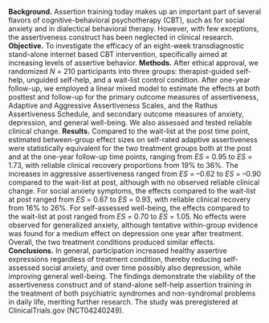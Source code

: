 **Background.** Assertion training today makes up an important part of several flavors of cognitive-behavioral psychotherapy (CBT), such as for social anxiety and in dialectical behavioral therapy. However, with few exceptions, the assertiveness construct has been neglected in clinical research. \quad{}**Objective.** To investigate the efficacy of an eight-week transdiagnostic stand-alone internet based CBT intervention, specifically aimed at increasing levels of assertive behavior. \quad{}**Methods.** After ethical approval, we randomized $N$ = 210 participants into three groups: therapist-guided self-help, unguided self-help, and a wait-list control condition. After one-year follow-up, we employed a linear mixed model to estimate the effects at both posttest and follow-up for the primary outcome measures of assertiveness, Adaptive and Aggressive Assertiveness Scales, and the Rathus Assertiveness Schedule, and secondary outcome measures of anxiety, depression, and general well-being. We also assessed and tested reliable clinical change. \quad{}**Results.** Compared to the wait-list at the post time point, estimated between-group effect sizes on self-rated adaptive assertiveness were statistically equivalent for the two treatment groups both at the post and at the one-year follow-up time points, ranging from $ES$ = 0.95 to $ES$ = 1.73, with reliable clinical recovery proportions from 19% to 36%. The increases in aggressive assertiveness ranged from $ES$ = --0.62 to $ES$ = --0.90 compared to the wait-list at post, although with no observed reliable clinical change. For social anxiety symptoms, the effects compared to the wait-list at post ranged from $ES$ = 0.67 to $ES$ = 0.93, with reliable clinical recovery from 16% to 26%. For self-assessed well-being, the effects compared to the wait-list at post ranged from $ES$ = 0.70 to $ES$ = 1.05. No effects were observed for generalized anxiety, although tentative within-group evidence was found for a medium effect on depression one year after treatment. Overall, the two treatment conditions produced similar effects. \quad{}**Conclusions.** In general, participation increased healthy assertive expressions regardless of treatment condition, thereby reducing self-assessed social anxiety, and over time possibly also depression, while improving general well-being. The findings demonstrate the viability of the assertiveness construct and of stand-alone self-help assertion training in the treatment of both psychiatric syndromes and non-syndromal problems in daily life, meriting further research. The study was preregistered at ClinicalTrials.gov (NCT04240249).

